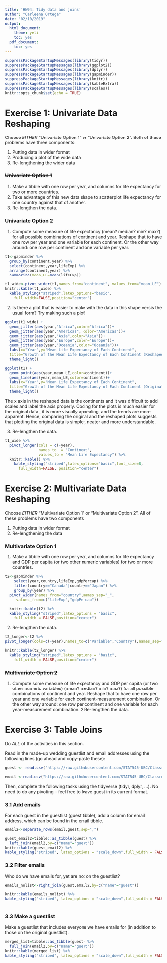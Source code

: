 ```yaml
---
title: 'HW04: Tidy data and joins'
author: "Carleena Ortega"
date: "02/10/2019"
output:
  html_document:
    theme: yeti
    toc: yes
  pdf_document:
    toc: yes
---
```


```r
suppressPackageStartupMessages(library(tidyr))
suppressPackageStartupMessages(library(ggplot2))
suppressPackageStartupMessages(library(dplyr))
suppressPackageStartupMessages(library(gapminder))
suppressPackageStartupMessages(library(knitr))
suppressPackageStartupMessages(library(kableExtra))
suppressPackageStartupMessages(library(scales))
knitr::opts_chunk$set(echo = TRUE)
```

# Exercise 1: Univariate Data Reshaping
Choose *EITHER* “Univariate Option 1” or “Univariate Option 2”. 
Both of these problems have three components:

1. Putting data in wider format
2. Producing a plot of the wide data
3. Re-lengthening the wider data

### ~~Univariate Option 1~~
1. Make a tibble with one row per year, and columns for life expectancy for two or more countries.
2. Take advantage of this new data shape to scatterplot life expectancy for one country against that of another.
3. Re-lengthen the data.

### **Univariate Option 2**
1. Compute some measure of life expectancy (mean? median? min? max?) for all possible combinations of continent and year. Reshape that to have one row per year and one variable for each continent. Or the other way around: one row per continent and one variable per year.
```r
t1<-gapminder %>% 
  group_by(continent,year) %>% 
  select(continent,year,lifeExp) %>% 
  arrange(continent,year) %>% 
  summarize(mean_LE=mean(lifeExp))
  
t1_wide<-pivot_wider(t1,names_from="continent", values_from="mean_LE")
knitr::kable(t1_wide) %>% 
  kable_styling("striped",latex_options="basic",
    full_width=FALSE,position="center")
```

2. Is there a plot that is easier to make with the data in this shape versis the usual form? Try making such a plot!

```r
ggplot(t1_wide) +
  geom_jitter(aes(year,"Africa",color="Africa"))+
  geom_jitter(aes(year,"Americas", color="Americas"))+
  geom_jitter(aes(year,"Asia",color="Asia"))+
  geom_jitter(aes(year,"Europe",color="Europe"))+
  geom_jitter(aes(year,"Oceania",color="Oceania"))+
  labs(x="Year",y="Mean Life Expectancy of Each Continent",
  title="Growth of the Mean Life Expectancy of Each Continent (Reshaped)")+
  theme_light()
```

```r
ggplot(t1) +
  geom_point(aes(year,mean_LE,color=continent))+
  geom_line(aes(year,mean_LE,color=continent))+
  labs(x="Year",y="Mean Life Expectancy of Each Continent",
  title="Growth of the Mean Life Expectancy of Each Continent (Original)")+
  theme_light()
```
  
The x axis in the reshaped data is the continents and it was difficult to add scales and label the axis properly. Coding for the plots is much easier for the original data , it is more visually appealing, and the trends are more apparent. Hence, comparing the original and the reshaped plots suggests that plotting the original data is simpler, neater and more understandable. 

3. Re-lengthen the data.
```r
t1_wide %>% 
  pivot_longer(cols = c(-year), 
               names_to  = "Continent", 
               values_to = "Mean Life Expectancy") %>% 
  knitr::kable() %>% 
    kable_styling("striped",latex_options="basic",font_size=8,
      full_width=FALSE, position="center")

```


# Exercise 2: Multivariate Data Reshaping
Choose *EITHER* “Multivariate Option 1” or “Multivariate Option 2”. All of these problems have two components:

1. Putting data in wider format
2. Re-lengthening the data

### **Multivariate Option 1**
1. Make a tibble with one row per year, and columns for life expectancy and GDP per capita (or two other numeric variables) for two or more countries.

```r
t2<-gapminder %>% 
    select(year,country,lifeExp,gdpPercap) %>% 
    filter(country=="Canada"|country=="Japan") %>% 
    group_by(year) %>% 
  pivot_wider(names_from="country",names_sep="_",
     values_from=c("lifeExp","gdpPercap"))

  knitr::kable(t2) %>% 
  kable_styling("striped",latex_options = "basic",
    full_width = FALSE,position="center")
```

2. Re-lengthen the data.

```r
t2_longer<-t2 %>% 
pivot_longer(cols=c(-year),names_to=c("Variable","Country"),names_sep="_")

knitr::kable(t2_longer) %>% 
  kable_styling("striped",latex_options = "basic",
    full_width = FALSE,position="center")
```


### ~~Multivariate Option 2~~
1. Compute some measure of life expectancy and GDP per capita (or two other numeric variables) (mean? median? min? max?) for all possible combinations of continent and year. Reshape that to have one row per year and one variable for each continent-measurement combination. Or the other way around: one row per continent and one variable for each year-measurement combination. 
2.Re-lengthen the data.

# Exercise 3: Table Joins
Do *ALL* of the activities in this section.

Read in the made-up wedding guestlist and email addresses using the following lines (go ahead and copy-paste these):

```r
guest <- read.csv("https://raw.githubusercontent.com/STAT545-UBC/Classroom/master/data/wedding/attend.csv")

email <-read.csv("https://raw.githubusercontent.com/STAT545-UBC/Classroom/master/data/wedding/emails.csv")
```


Then, complete the following tasks using the tidyverse (tidyr, dplyr, …). No need to do any pivoting – feel free to leave guest in its current format.

### 3.1 Add emails
For each guest in the guestlist (guest tibble), add a column for email address, which can be found in the email tibble.

```r
email2<-separate_rows(email,guest,sep=",")

guest_email2=tibble::as_tibble(guest) %>% 
  left_join(email2,by=c("name"="guest"))
knitr::kable(guest_email2) %>% 
kable_styling("striped", latex_options = "scale_down",full_width = FALSE)
```

### 3.2 Filter emails
Who do we have emails for, yet are not on the guestlist?

```r
emails_nolist<-right_join(guest,email2,by=c("name"="guest"))

knitr::kable(emails_nolist) %>% 
kable_styling("striped", latex_options = "scale_down",full_width = FALSE)
  
```

### 3.3 Make a guestlist
Make a guestlist that includes everyone we have emails for (in addition to those on the original guestlist).

```r
merged_list=tibble::as_tibble(guest) %>% 
  full_join(email2,by=c("name"="guest"))
knitr::kable(merged_list) %>% 
kable_styling("striped", latex_options = "scale_down",full_width = FALSE)
```




